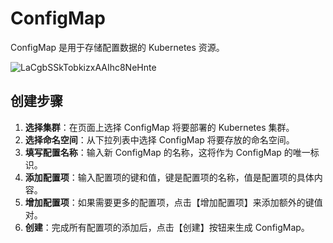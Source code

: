 # ConfigMap

ConfigMap 是用于存储配置数据的 Kubernetes 资源。

![LaCgbSSkTobkizxAAIhc8NeHnte](/static/LaCgbSSkTobkizxAAIhc8NeHnte.png)

## **创建步骤**

1. **选择集群**：在页面上选择 ConfigMap 将要部署的 Kubernetes 集群。
2. **选择命名空间**：从下拉列表中选择 ConfigMap 将要存放的命名空间。
3. **填写配置名称**：输入新 ConfigMap 的名称，这将作为 ConfigMap 的唯一标识。
4. **添加配置项**：输入配置项的键和值，键是配置项的名称，值是配置项的具体内容。
5. **增加配置项**：如果需要更多的配置项，点击【增加配置项】来添加额外的键值对。
6. **创建**：完成所有配置项的添加后，点击【创建】按钮来生成 ConfigMap。